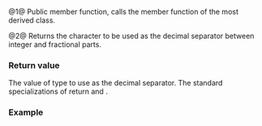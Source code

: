 {{cpp/locale/numpunct/title|decimal_point, do_decimal_point}}
{{cpp/locale/numpunct/navbar}}
{{dcl begin}}
{{dcl header|locale}}
{{dcl|num=1|1=
public:
char_type decimal_point() const;
}}
{{dcl|num=2|1=
protected:
virtual char_type do_decimal_point() const;
}}
{{dcl end}}

@1@ Public member function, calls the member function {{tt|do_decimal_point}} of the most derived class.

@2@ Returns the character to be used as the decimal separator between integer and fractional parts. 

===Return value===
The value of type {{tt|char_type}} to use as the decimal separator. The standard specializations of {{tt|std::numpunct}} return {{c|'.'}} and {{c|L'.'}}.

===Example===
{{example
|code=
#include &lt;iostream&gt;
#include &lt;locale&gt;

struct slash : std::numpunct&lt;char&gt;
{
    char do_decimal_point() const { return '/'; }  // separate with slash
};

int main()
{
    std::cout.precision(10);
    std::cout &lt;&lt; "default locale: " &lt;&lt; 1234.5678 &lt;&lt; '\n';
    std::cout.imbue(std::locale(std::cout.getloc(), new slash));
    std::cout &lt;&lt; "locale with modified numpunct: " &lt;&lt; 1234.5678 &lt;&lt; '\n';
}
|output=
default locale: 1234.5678
locale with modified numpunct: 1234/5678
}}

{{langlinks|ja|zh}}